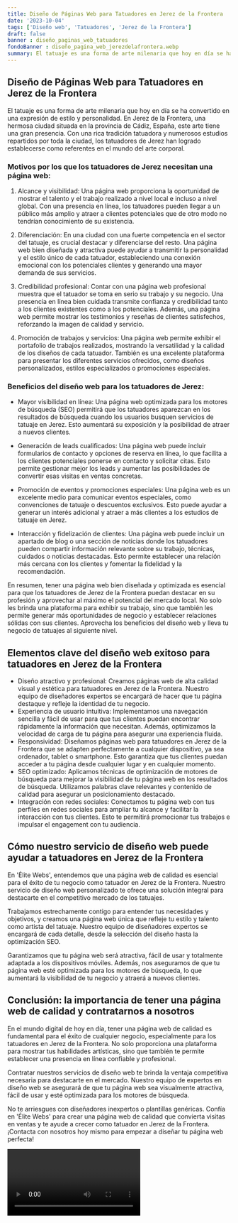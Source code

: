 ```yaml
---
title: Diseño de Páginas Web para Tatuadores en Jerez de la Frontera
date: '2023-10-04'
tags: ['Diseño web', 'Tatuadores', 'Jerez de la Frontera']
draft: false
banner : diseño_paginas_web_tatuadores
fondoBanner : diseño_pagina_web_jerezdelafrontera.webp
summary: El tatuaje es una forma de arte milenaria que hoy en día se ha convertido en una expresión de estilo y personalidad. En Jerez de la Frontera, una hermosa ciudad situada en la provincia de Cádiz, España, este arte tiene una gran presencia. Con una rica tradición tatuadora y numerosos estudios repartidos por toda la ciudad, los tatuadores de Jerez han logrado establecerse como referentes en el mundo del arte corporal.
---
```


## Diseño de Páginas Web para Tatuadores en Jerez de la Frontera

El tatuaje es una forma de arte milenaria que hoy en día se ha convertido en una expresión de estilo y personalidad. En Jerez de la Frontera, una hermosa ciudad situada en la provincia de Cádiz, España, este arte tiene una gran presencia. Con una rica tradición tatuadora y numerosos estudios repartidos por toda la ciudad, los tatuadores de Jerez han logrado establecerse como referentes en el mundo del arte corporal.

### Motivos por los que los tatuadores de Jerez necesitan una página web:

1. Alcance y visibilidad: Una página web proporciona la oportunidad de mostrar el talento y el trabajo realizado a nivel local e incluso a nivel global. Con una presencia en línea, los tatuadores pueden llegar a un público más amplio y atraer a clientes potenciales que de otro modo no tendrían conocimiento de su existencia.

2. Diferenciación: En una ciudad con una fuerte competencia en el sector del tatuaje, es crucial destacar y diferenciarse del resto. Una página web bien diseñada y atractiva puede ayudar a transmitir la personalidad y el estilo único de cada tatuador, estableciendo una conexión emocional con los potenciales clientes y generando una mayor demanda de sus servicios.

3. Credibilidad profesional: Contar con una página web profesional muestra que el tatuador se toma en serio su trabajo y su negocio. Una presencia en línea bien cuidada transmite confianza y credibilidad tanto a los clientes existentes como a los potenciales. Además, una página web permite mostrar los testimonios y reseñas de clientes satisfechos, reforzando la imagen de calidad y servicio.

4. Promoción de trabajos y servicios: Una página web permite exhibir el portafolio de trabajos realizados, mostrando la versatilidad y la calidad de los diseños de cada tatuador. También es una excelente plataforma para presentar los diferentes servicios ofrecidos, como diseños personalizados, estilos especializados o promociones especiales.

### Beneficios del diseño web para los tatuadores de Jerez:

- Mayor visibilidad en línea: Una página web optimizada para los motores de búsqueda (SEO) permitirá que los tatuadores aparezcan en los resultados de búsqueda cuando los usuarios busquen servicios de tatuaje en Jerez. Esto aumentará su exposición y la posibilidad de atraer a nuevos clientes.

- Generación de leads cualificados: Una página web puede incluir formularios de contacto y opciones de reserva en línea, lo que facilita a los clientes potenciales ponerse en contacto y solicitar citas. Esto permite gestionar mejor los leads y aumentar las posibilidades de convertir esas visitas en ventas concretas.

- Promoción de eventos y promociones especiales: Una página web es un excelente medio para comunicar eventos especiales, como convenciones de tatuaje o descuentos exclusivos. Esto puede ayudar a generar un interés adicional y atraer a más clientes a los estudios de tatuaje en Jerez.

- Interacción y fidelización de clientes: Una página web puede incluir un apartado de blog o una sección de noticias donde los tatuadores pueden compartir información relevante sobre su trabajo, técnicas, cuidados o noticias destacadas. Esto permite establecer una relación más cercana con los clientes y fomentar la fidelidad y la recomendación.

En resumen, tener una página web bien diseñada y optimizada es esencial para que los tatuadores de Jerez de la Frontera puedan destacar en su profesión y aprovechar al máximo el potencial del mercado local. No solo les brinda una plataforma para exhibir su trabajo, sino que también les permite generar más oportunidades de negocio y establecer relaciones sólidas con sus clientes. Aprovecha los beneficios del diseño web y lleva tu negocio de tatuajes al siguiente nivel.

<GifSeo />

<Cta />

## Elementos clave del diseño web exitoso para tatuadores en Jerez de la Frontera

- Diseño atractivo y profesional: Creamos páginas web de alta calidad visual y estética para tatuadores en Jerez de la Frontera. Nuestro equipo de diseñadores expertos se encargará de hacer que tu página destaque y refleje la identidad de tu negocio.
- Experiencia de usuario intuitiva: Implementamos una navegación sencilla y fácil de usar para que tus clientes puedan encontrar rápidamente la información que necesitan. Además, optimizamos la velocidad de carga de tu página para asegurar una experiencia fluida.
- Responsividad: Diseñamos páginas web para tatuadores en Jerez de la Frontera que se adapten perfectamente a cualquier dispositivo, ya sea ordenador, tablet o smartphone. Esto garantiza que tus clientes puedan acceder a tu página desde cualquier lugar y en cualquier momento.
- SEO optimizado: Aplicamos técnicas de optimización de motores de búsqueda para mejorar la visibilidad de tu página web en los resultados de búsqueda. Utilizamos palabras clave relevantes y contenido de calidad para asegurar un posicionamiento destacado.
- Integración con redes sociales: Conectamos tu página web con tus perfiles en redes sociales para ampliar tu alcance y facilitar la interacción con tus clientes. Esto te permitirá promocionar tus trabajos e impulsar el engagement con tu audiencia.

## Cómo nuestro servicio de diseño web puede ayudar a tatuadores en Jerez de la Frontera

En 'Élite Webs', entendemos que una página web de calidad es esencial para el éxito de tu negocio como tatuador en Jerez de la Frontera. Nuestro servicio de diseño web personalizado te ofrece una solución integral para destacarte en el competitivo mercado de los tatuajes.

Trabajamos estrechamente contigo para entender tus necesidades y objetivos, y creamos una página web única que refleje tu estilo y talento como artista del tatuaje. Nuestro equipo de diseñadores expertos se encargará de cada detalle, desde la selección del diseño hasta la optimización SEO.

Garantizamos que tu página web será atractiva, fácil de usar y totalmente adaptada a los dispositivos móviles. Además, nos aseguramos de que tu página web esté optimizada para los motores de búsqueda, lo que aumentará la visibilidad de tu negocio y atraerá a nuevos clientes.

## Conclusión: la importancia de tener una página web de calidad y contratarnos a nosotros

En el mundo digital de hoy en día, tener una página web de calidad es fundamental para el éxito de cualquier negocio, especialmente para los tatuadores en Jerez de la Frontera. No solo proporciona una plataforma para mostrar tus habilidades artísticas, sino que también te permite establecer una presencia en línea confiable y profesional.

Contratar nuestros servicios de diseño web te brinda la ventaja competitiva necesaria para destacarte en el mercado. Nuestro equipo de expertos en diseño web se asegurará de que tu página web sea visualmente atractiva, fácil de usar y esté optimizada para los motores de búsqueda.

No te arriesgues con diseñadores inexpertos o plantillas genéricas. Confía en 'Élite Webs' para crear una página web de calidad que convierta visitas en ventas y te ayude a crecer como tatuador en Jerez de la Frontera. ¡Contacta con nosotros hoy mismo para empezar a diseñar tu página web perfecta!

<Video />

<CtaBot job='Tatuadores' city='Jerez de la Frontera'/>

<Gmaps query='Jerez de la Frontera+españa+maps' />